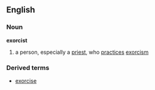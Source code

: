 ==English==
===Noun===
{{wikipedia}}
'''exorcist'''
# a person, especially a [[priest]], who [[practice]]s [[exorcism]]
===Derived terms===
*[[exorcise]]